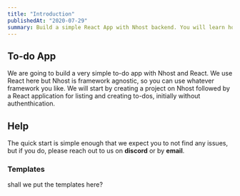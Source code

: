 ```yaml
---
title: "Introduction"
publishedAt: "2020-07-29"
summary: Build a simple React App with Nhost backend. You will learn how to create tables, CRUD data with GraphQL and use authentication.
---
```


## To-do App
We are going to build a very simple to-do app with Nhost and React. We use React here but Nhost is framework agnostic, so you can use whatever framework you like.
We will start by creating a project on Nhost followed by a React application for listing and creating to-dos, initially without authenthication.

## Help

The quick start is simple enough that we expect you to not find any issues, but if you do, please reach out to us on **discord** or by **email**.

### Templates

shall we put the templates here?
